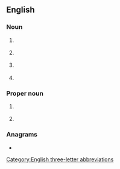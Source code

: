{{also|aca|acá|aĉa|aça|-ača}}
==English==

===Noun===
{{en-noun}}

# {{lb|en|military}} {{initialism of|[[airspace]] [[control]] [[authority]]|lang=en}}
# {{lb|en|military}} {{initialism of|[[airspace]] [[coordination]] [[area]]|lang=en}}
# {{lb|en|accounting}} {{initialism of|[[associate]] [[chartered accountant]]|lang=en}}
# {{lb|en|anatomy}} {{initialism of|anterior cerebral artery|lang=en}}

===Proper noun===
{{en-proper noun}}

# {{lb|en|US|politics}} {{initialism of|{{w|Affordable Care Act}}|lang=en}}
# {{initialism of|{{w|Adult Children of Alcoholics}}|lang=en}}

===Anagrams===
* {{anagrams|en|AAC|CAA|aac}}

[[Category:English three-letter abbreviations]]